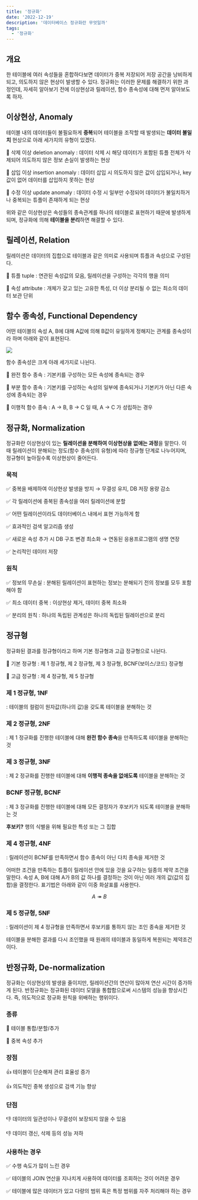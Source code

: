 ```yaml
---
title: '정규화'
date: '2022-12-19'
description: '데이터베이스 정규화란 무엇일까'
tags:
  - '정규화'
---
```


## 개요

한 테이블에 여러 속성들을 혼합하다보면 데이터가 중복 저장되어 저장 공간을 낭비하게 되고, 의도하지 않은 현상이 발생할 수 있다. 정규화는 이러한 문제를 해결하기 위한 과정인데, 자세히 알아보기 전에 이상현상과 릴레이션, 함수 종속성에 대해 먼저 알아보도록 하자.

## 이상현상, Anomaly

테이블 내의 데이터들이 불필요하게 **중복**되어 테이블을 조작할 때 발생되는 **데이터 불일치** 현상으로 아래 세가지의 유형이 있겠다.

🔎 삭제 이상 deletion anomaly : 데이터 삭제 시 해당 데이터가 포함된 튜플 전체가 삭제되어 의도하지 않은 정보 손실이 발생하는 현상

🔎 삽입 이상 insertion anomaly : 데이터 삽입 시 의도하지 않은 값이 삽입되거나, key 값이 없어 데이터를 삽입하지 못하는 현상

🔎 수정 이상 update anomaly : 데이터 수정 시 일부만 수정되어 데이터가 불일치하거나 중복되는 튜플이 존재하게 되는 현상

위와 같은 이상현상은 속성들의 종속관계를 하나의 테이블로 표현하기 때문에 발생하게 되며, 정규화에 의해 **테이블을 분리**하면 해결할 수 있다.

## 릴레이션, Relation

릴레이션은 데이터의 집합으로 테이블과 같은 의미로 사용되며 튜플과 속성으로 구성된다.

🔎 튜플 tuple : 연관된 속성값의 모음, 릴레이션을 구성하는 각각의 행을 의미

🔎 속성 attribute : 개체가 갖고 있는 고유한 특성, 더 이상 분리될 수 없는 최소의 데이터 보관 단위

## 함수 종속성, Functional Dependency

어떤 테이블의 속성 A, B에 대해 A값에 의해 B값이 유일하게 정해지는 관계를 종속성이라 하며 아래와 같이 표현된다.

![](/posts/computer-science/database/nf.png)

함수 종속성은 크게 아래 세가지로 나뉜다.

🔎 완전 함수 종속 : 기본키를 구성하는 모든 속성에 종속되는 경우

🔎 부분 함수 종속 : 기본키를 구성하는 속성의 일부에 종속되거나 기본키가 아닌 다른 속성에 종속되는 경우

🔎 이행적 함수 종속 : A → B, B → C 일 때, A → C 가 성립하는 경우

## 정규화, Normalization

정규화란 이상현상이 있는 **릴레이션을 분해하여 이상현상을 없애는 과정**을 말한다. 이 때 릴레이션이 분해되는 정도(함수 종속성의 유형)에 따라 정규형 단계로 나누어지며, 정규형이 높아질수록 이상현상이 줄어든다.

### 목적

✅ 중복을 배제하여 이상현상 발생을 방지 → 무결성 유지, DB 저장 용량 감소

✅ 각 릴레이션에 중복된 종속성을 여러 릴레이션에 분할

✅ 어떤 릴레이션이라도 데이터베이스 내에서 표현 가능하게 함

✅ 효과적인 검색 알고리즘 생성

✅ 새로운 속성 추가 시 DB 구조 변경 최소화 → 연동된 응용프로그램의 생명 연장

✅ 논리적인 데이터 저장

### 원칙

✅ 정보의 무손실 : 분해된 릴레이션이 표현하는 정보는 분해되기 전의 정보를 모두 포함해야 함

✅ 최소 데이터 중복 : 이상현상 제거, 데이터 중복 최소화

✅ 분리의 원칙 : 하나의 독립된 관계성은 하나의 독립된 릴레이션으로 분리

## 정규형

정규화된 결과를 정규형이라고 하며 기본 정규형과 고급 정규형으로 나뉜다.

🔎 기본 정규형 : 제 1 정규형, 제 2 정규형, 제 3 정규형, BCNF(보이스/코드) 정규형

🔎 고급 정규형 : 제 4 정규형, 제 5 정규형

### 제 1 정규형, 1NF

: 테이블의 컬럼이 원자값(하나의 값)을 갖도록 테이블을 분해하는 것

### 제 2 정규형, 2NF

: 제 1 정규화를 진행한 테이블에 대해 **완전 함수 종속**을 만족하도록 테이블을 분해하는 것

### 제 3 정규형, 3NF

: 제 2 정규화를 진행한 테이블에 대해 **이행적 종속을 없애도록** 테이블을 분해하는 것

### BCNF 정규형, BCNF

: 제 3 정규화를 진행한 테이블에 대해 모든 결정자가 후보키가 되도록 테이블을 분해하는 것

<Callout type="success" icon="💡">

**후보키?** 행의 식별을 위해 필요한 특성 또는 그 집합

</Callout>

### 제 4 정규형, 4NF

: 릴레이션이 BCNF를 만족하면서 함수 종속이 아닌 다치 종속을 제거한 것

<Toggle open summary="다치 종속, MVD: Multi Valued Dependency">

어떠한 조건을 만족하는 튜플이 릴레이션 안에 있을 것을 요구하는 일종의 제약 조건을 말한다. 속성 A, B에 대해 A가 B의 값 하나를 결정하는 것이 아닌 여러 개의 값(값의 집합)을 결정한다. 표기법은 아래와 같이 이중 화살표를 사용한다.

$$ A ↠ B $$

</Toggle>

### 제 5 정규형, 5NF

: 릴레이션이 제 4 정규형을 만족하면서 후보키를 통하지 않는 조인 종속을 제거한 것

<Toggle open summary="조인 종속, JD: Join Dependency">

테이블을 분해한 결과를 다시 조인했을 때 원래의 테이블과 동일하게 복원되는 제약조건이다.

</Toggle>

## 반정규화, De-normalization

정규화는 이상현상의 발생을 줄이지만, 릴레이션간의 연산이 많아져 연산 시간이 증가하게 된다. 반정규화는 정규화된 데이터 모델을 통합함으로써 시스템의 성능을 향상시킨다. 즉, 의도적으로 정규화 원칙을 위배하는 행위이다.

### 종류

🔎 테이블 통합/분할/추가

🔎 중복 속성 추가

### 장점

👍 테이블이 단순해져 관리 효율성 증가

👍 의도적인 중복 생성으로 검색 기능 향상

### 단점

👎 데이터의 일관성이나 무결성이 보장되지 않을 수 있음

👎 데이터 갱신, 삭제 등의 성능 저하

### 사용하는 경우

✅ 수행 속도가 많이 느린 경우

✅ 테이블의 JOIN 연산을 지나치게 사용하여 데이터를 조회하는 것이 어려운 경우

✅ 테이블에 많은 데이터가 있고 다량의 범위 혹은 특정 범위를 자주 처리해야 하는 경우
